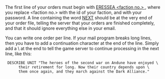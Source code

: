 The first line of your orders must begin with [[ERESSEA|ERESSEA <faction no.> <password>]], where you replace <faction no.> with the id of your faction, and <password> with your password. A line containing the word [[NEXT]] should be at the very end of your order file, telling the server that your orders are finished completely, and that it should ignore everything else in your email.

You can write one order per line. If your mail program breaks long lines, then you have to add a continuation character at the end of the line. Simply add a \ at the end to tell the game server to continue processing in the next line, like this:

  DESCRIBE UNIT "The heroes of the second war on Andune have enjoyed \
       their retirement for long. Now their country depends upon \
       them once again, and they march against the Dark Alliance."